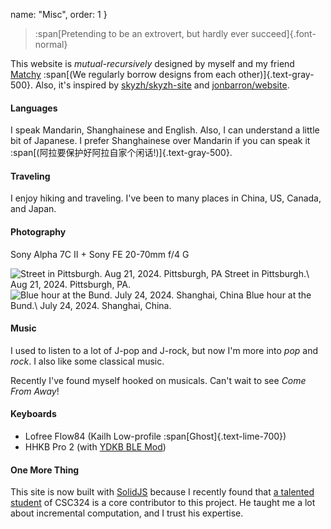 
  name: "Misc",
  order: 1
}

> :span[Pretending to be an extrovert, but hardly ever succeed]{.font-normal}

This website is *mutual-recursively* designed by myself and my friend [Matchy](https://matchy.bio/) :span[(We regularly borrow designs from each other)]{.text-gray-500}.
Also, it's inspired by [skyzh/skyzh-site](https://github.com/skyzh/skyzh-site) and [jonbarron/website](https://github.com/jonbarron/website).

#### Languages

I speak Mandarin, Shanghainese and English. Also, I can understand a little bit of Japanese. I prefer Shanghainese over Mandarin if you can speak it :span[(阿拉要保护好阿拉自家个闲话!)]{.text-gray-500}.

#### Traveling

I enjoy hiking and traveling. I've been to many places in China, US, Canada, and Japan.

#### Photography

<SvgCameraHeart class="md-icon" /> Sony Alpha 7C II + <SvgAperture class="md-icon" /> Sony FE 20-70mm f/4 G

<div class="flex flex-row flex-wrap">
  <div style={{flex: "1 1 200px"}}>
    <Image class="my-0 p-2" src={pitStreet} baseSize={320} alt="Street in Pittsburgh. Aug 21, 2024. Pittsburgh, PA" />
    <span class="text-xs text-center text-gray-500 mt-0">
            Street in Pittsburgh.\
            Aug 21, 2024. Pittsburgh, PA.
        </span>
  </div>

  <div style={{flex: "1 1 200px"}}>
    <Image class="my-0 p-2" src={shBund} baseSize={320} alt="Blue hour at the Bund. July 24, 2024. Shanghai, China" />
    <span class="text-xs text-center text-gray-500 mt-0">
            Blue hour at the Bund.\
            July 24, 2024. Shanghai, China.
        </span>
  </div>
</div>

#### Music

I used to listen to a lot of J-pop and J-rock, but now I'm more into *pop* and *rock*. I also like some classical music.

Recently I've found myself hooked on musicals. Can't wait to see *Come From Away*!

#### Keyboards

- Lofree Flow84 (Kailh Low-profile :span[Ghost]{.text-lime-700})
- HHKB Pro 2 (with [YDKB BLE Mod](https://ydkb.io/help/#/en/keyboards/hhkb-ble))

#### One More Thing

This site is now built with [SolidJS](https://www.solidjs.com/) because I recently found that [a talented student](https://github.com/milomg) of CSC324 is a core contributor to this project. He taught me a lot about incremental computation, and I trust his expertise.